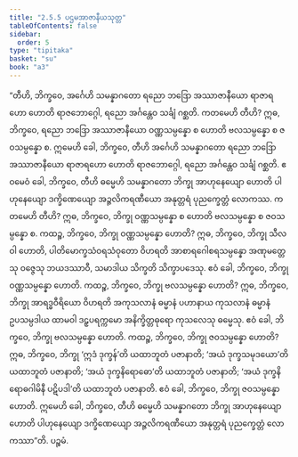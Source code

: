 ```yaml
---
title: "2.5.5 ပဌမအာဇာနီယသုတ္တ"
tableOfContents: false
sidebar:
  order: 5
type: "tipitaka"
basket: "su"
book: "a3"
---
```



<DynamicBreadcrumb />

<Division number="97" book="a3" e="ch" v="15" p="246">

<Paragraph number="813" book="a3">
“တီဟိ, ဘိက္ခဝေ, အင်္ဂေဟိ သမန္နာဂတော ရညော ဘဒြော အဿာဇာနီယော ရာဇာရဟော ဟောတိ ရာဇဘောဂ္ဂေါ, ရညော အင်္ဂန္တေဝ သင်္ချံ ဂစ္ဆတိ. ကတမေဟိ တီဟိ? ဣဓ, ဘိက္ခဝေ, ရညော ဘဒြော အဿာဇာနီယော ဝဏ္ဏသမ္ပန္နော စ ဟောတိ ဗလသမ္ပန္နော စ ဇဝသမ္ပန္နော စ. ဣမေဟိ ခေါ, ဘိက္ခဝေ, တီဟိ အင်္ဂေဟိ သမန္နာဂတော ရညော ဘဒြော အဿာဇာနီယော ရာဇာရဟော ဟောတိ ရာဇဘောဂ္ဂေါ, ရညော အင်္ဂန္တေဝ သင်္ချံ ဂစ္ဆတိ. ဧဝမေဝံ ခေါ, ဘိက္ခဝေ, တီဟိ ဓမ္မေဟိ သမန္နာဂတော ဘိက္ခု အာဟုနေယျော ဟောတိ ပါဟုနေယျော ဒက္ခိဏေယျော အဉ္ဇလိကရဏီယော အနုတ္တရံ ပုညက္ခေတ္တံ လောကဿ. ကတမေဟိ တီဟိ? ဣဓ, ဘိက္ခဝေ, ဘိက္ခု ဝဏ္ဏသမ္ပန္နော စ ဟောတိ ဗလသမ္ပန္နော စ ဇဝသမ္ပန္နော စ.
</Paragraph>

<Paragraph number="814" book="a3">
ကထဉ္စ, ဘိက္ခဝေ, ဘိက္ခု ဝဏ္ဏသမ္ပန္နော ဟောတိ? ဣဓ, ဘိက္ခဝေ, ဘိက္ခု သီလဝါ ဟောတိ, ပါတိမောက္ခသံဝရသံဝုတော ဝိဟရတိ အာစာရဂေါစရသမ္ပန္နော အဏုမတ္တေသု ဝဇ္ဇေသု ဘယဒဿာဝီ, သမာဒါယ သိက္ခတိ သိက္ခာပဒေသု. ဧဝံ ခေါ, ဘိက္ခဝေ, ဘိက္ခု ဝဏ္ဏသမ္ပန္နော ဟောတိ.
</Paragraph>

<Paragraph number="815" book="a3">
ကထဉ္စ, ဘိက္ခဝေ, ဘိက္ခု ဗလသမ္ပန္နော ဟောတိ? ဣဓ, ဘိက္ခဝေ, ဘိက္ခု အာရဒ္ဓဝီရိယော ဝိဟရတိ အကုသလာနံ ဓမ္မာနံ ပဟာနာယ ကုသလာနံ ဓမ္မာနံ ဥပသမ္ပဒါယ ထာမဝါ ဒဠှပရက္ကမော အနိက္ခိတ္တဓုရော ကုသလေသု ဓမ္မေသု. ဧဝံ ခေါ, ဘိက္ခဝေ, ဘိက္ခု ဗလသမ္ပန္နော ဟောတိ.
</Paragraph>

<Paragraph number="816" book="a3">
ကထဉ္စ, ဘိက္ခဝေ, ဘိက္ခု ဇဝသမ္ပန္နော ဟောတိ? ဣဓ, ဘိက္ခဝေ, ဘိက္ခု ‘ဣဒံ ဒုက္ခန်’တိ ယထာဘူတံ ပဇာနာတိ; ‘အယံ ဒုက္ခသမုဒယော’တိ ယထာဘူတံ ပဇာနာတိ; ‘အယံ ဒုက္ခနိရောဓော’တိ ယထာဘူတံ ပဇာနာတိ; ‘အယံ ဒုက္ခနိရောဓဂါမိနီ ပဋိပဒါ’တိ ယထာဘူတံ ပဇာနာတိ. ဧဝံ ခေါ, ဘိက္ခဝေ, ဘိက္ခု ဇဝသမ္ပန္နော ဟောတိ. ဣမေဟိ ခေါ, ဘိက္ခဝေ, တီဟိ ဓမ္မေဟိ သမန္နာဂတော ဘိက္ခု အာဟုနေယျော ဟောတိ ပါဟုနေယျော ဒက္ခိဏေယျော အဉ္ဇလိကရဏီယော အနုတ္တရံ ပုညက္ခေတ္တံ လောကဿာ”တိ.

</Paragraph>
</Division>

<Paragraph number="817" type="center" book="a3">
ပဉ္စမံ.
</Paragraph>